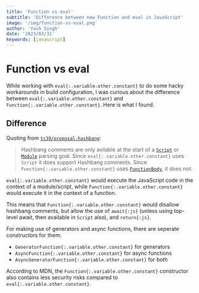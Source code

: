 ```yaml
---
title: 'Function vs eval'
subtitle: 'Difference between new Function and eval in JavaScript'
image: '/img/function-vs-eval.png'
author: 'Yash Singh'
date: '2023/03/31'
keywords: [javascript]
---
```


# Function vs eval

While working with `eval{:.variable.other.constant}` to do some hacky workarounds in build configuration, I was curious about the difference between `eval{:.variable.other.constant}` and `Function{:.variable.other.constant}`. Here is what I found.

## Difference

Quoting from [`tc39/proposal-hashbang`](https://github.com/tc39/proposal-hashbang#does-the-hashbang-syntax-work-within-eval--function):

> Hashbang comments are only avilable at the start of a [`Script`](https://tc39.es/ecma262/#prod-Script) or [`Module`](https://tc39.es/ecma262/#prod-Module) parsing goal. Since `eval{:.variable.other.constant}` uses `Script` it does support Hashbang comments. Since `Function{:.variable.other.constant}` uses [`FunctionBody`](https://tc39.es/ecma262/#prod-FunctionBody), it does not.

`eval{:.variable.other.constant}` would execute the JavaScript code in the context of a module/script, while `Function{:.variable.other.constant}` would execute it in the context of a function.

This means that `Function{:.variable.other.constant}` would disallow hashbang comments, but allow the use of `await{:js}` (unless using top-level await, then available in `Script` also), and `return{:js}`.

For making use of generators and async functions, there are seperate constructors for them:

- `GeneratorFunction{:.variable.other.constant}` for generators
- `AsyncFunction{:.variable.other.constant}` for async functions
- `AsyncGeneratorFunction{:.variable.other.constant}` for both

According to MDN, the `Function{:.variable.other.constant}` constructor also contains less security risks compared to `eval{:.variable.other.constant}`.
